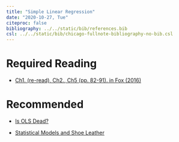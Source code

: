 ---
title: "Simple Linear Regression"
date: "2020-10-27, Tue"
citeproc: false
bibliography: ../../static/bib/references.bib
csl: ../../static/bib/chicago-fullnote-bibliography-no-bib.csl
---

# Required Reading

- <i class="fas fa-book"></i> [Ch1. (re-read), Ch2., Ch5 (pp. 82-91). in Fox (2016)](https://www.dropbox.com/s/x4h76g5j3657m3w/John%20Fox%20-%20Applied%20Regression%20Analysis%20and%20Generalized%20Linear%20Models.pdf?dl=0)


# Recommended

- <i class="fas fa-file-pdf"></i> [Is OLS Dead?](https://www.dropbox.com/s/kczzjbf6tc1ksqt/w4_Is%20OLS%20dead.pdf?dl=0)

- <i class="fas fa-file-pdf"></i> [Statistical Models and Shoe Leather](https://www.dropbox.com/s/zuf1l9zosi7ujmh/w4_Statistical%20Models%20and%20Shoe%20Leather.pdf?dl=0)

